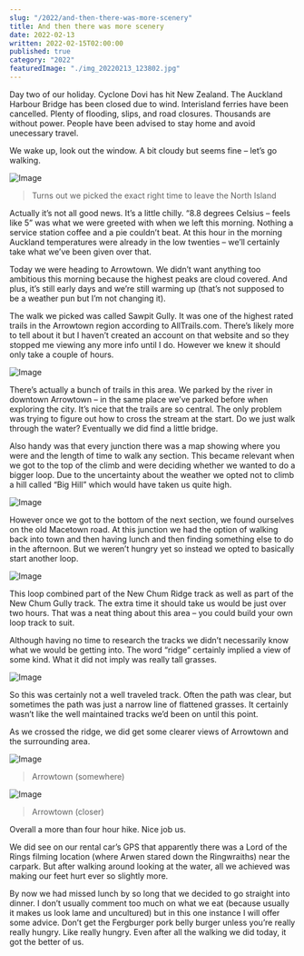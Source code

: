 ```yaml
---
slug: "/2022/and-then-there-was-more-scenery"
title: And then there was more scenery
date: 2022-02-13
written: 2022-02-15T02:00:00
published: true
category: "2022"
featuredImage: "./img_20220213_123802.jpg"
---
```


Day two of our holiday. Cyclone Dovi has hit New Zealand. The Auckland Harbour Bridge has been closed due to wind. Interisland ferries have been cancelled. Plenty of flooding, slips, and road closures. Thousands are without power. People have been advised to stay home and avoid unecessary travel.

We wake up, look out the window. A bit cloudy but seems fine – let’s go walking.

![Image](cyclone_dovi.jpg)

> Turns out we picked the exact right time to leave the North Island

Actually it’s not all good news. It’s a little chilly. “8.8 degrees Celsius – feels like 5” was what we were greeted with when we left this morning. Nothing a service station coffee and a pie couldn’t beat. At this hour in the morning Auckland temperatures were already in the low twenties – we’ll certainly take what we’ve been given over that.

Today we were heading to Arrowtown. We didn’t want anything too ambitious this morning because the highest peaks are cloud covered. And plus, it’s still early days and we’re still warming up (that’s not supposed to be a weather pun but I’m not changing it).

The walk we picked was called Sawpit Gully. It was one of the highest rated trails in the Arrowtown region according to AllTrails.com. There’s likely more to tell about it but I haven’t created an account on that website and so they stopped me viewing any more info until I do. However we knew it should only take a couple of hours.

![Image](img_20220213_102531.jpg)

There’s actually a bunch of trails in this area. We parked by the river in downtown Arrowtown – in the same place we’ve parked before when exploring the city. It’s nice that the trails are so central. The only problem was trying to figure out how to cross the stream at the start. Do we just walk through the water? Eventually we did find a little bridge.

Also handy was that every junction there was a map showing where you were and the length of time to walk any section. This became relevant when we got to the top of the climb and were deciding whether we wanted to do a bigger loop. Due to the uncertainty about the weather we opted not to climb a hill called “Big Hill” which would have taken us quite high.

![Image](img_20220213_103227.jpg)

However once we got to the bottom of the next section, we found ourselves on the old Macetown road. At this junction we had the option of walking back into town and then having lunch and then finding something else to do in the afternoon. But we weren’t hungry yet so instead we opted to basically start another loop.

![Image](img_20220213_105046.jpg)

This loop combined part of the New Chum Ridge track as well as part of the New Chum Gully track. The extra time it should take us would be just over two hours. That was a neat thing about this area – you could build your own loop track to suit.

Although having no time to research the tracks we didn’t necessarily know what we would be getting into. The word “ridge” certainly implied a view of some kind. What it did not imply was really tall grasses.

![Image](img_20220213_123802.jpg)

So this was certainly not a well traveled track. Often the path was clear, but sometimes the path was just a narrow line of flattened grasses. It certainly wasn’t like the well maintained tracks we’d been on until this point.

As we crossed the ridge, we did get some clearer views of Arrowtown and the surrounding area.

![Image](img_20220213_125103.jpg)

> Arrowtown (somewhere)

![Image](img_20220213_135500.jpg)

> Arrowtown (closer)

Overall a more than four hour hike. Nice job us.

We did see on our rental car’s GPS that apparently there was a Lord of the Rings filming location (where Arwen stared down the Ringwraiths) near the carpark. But after walking around looking at the water, all we achieved was making our feet hurt ever so slightly more.

By now we had missed lunch by so long that we decided to go straight into dinner. I don’t usually comment too much on what we eat (because usually it makes us look lame and uncultured) but in this one instance I will offer some advice. Don’t get the Fergburger pork belly burger unless you’re really really hungry. Like really hungry. Even after all the walking we did today, it got the better of us.
